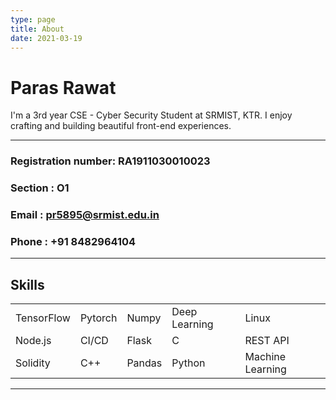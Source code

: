 ```yaml
---
type: page
title: About
date: 2021-03-19
---
```


# Paras Rawat

I'm a 3rd year CSE - Cyber Security Student at SRMIST, KTR. I enjoy crafting and building beautiful front-end experiences.

---

### Registration number: RA1911030010023

### Section : O1

### Email : pr5895@srmist.edu.in

### Phone : +91 8482964104

---

## Skills

|          |       |       |          |          |
| -------- | ----- | ----- | -------- | -------- |
| TensorFlow  | Pytorch | Numpy | Deep Learning | Linux  |
| Node.js  | CI/CD | Flask | C        | REST API |
| Solidity | C++   |  Pandas   |   Python      |    Machine Learning      |

---
